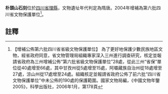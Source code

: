 {{msg:四川省文物保護單位
|名稱 = 朴頭山石刻
|編號 = 18
|圖片 = 
|級別 = S6A
|分類 = 
|時代 = 隋唐
|地点 = [[四川省|四川省]][[理縣|理縣]]
|坐標 =
|登錄 = 2004年
}}
'''朴頭山石刻'''位於[[四川省|四川省]][[理縣|理縣]]，文物遺址年代判定為隋唐。2004年增補為第六批四川省文物保護單位<ref>【增補公佈第六批四川省省級文物保護單位】  為了更好地保護少數民族地區文物，經省政府同意，省文物管理局組織專家深入三州進行調查研究，核定並報請省政府為三州增補公佈“第六批省級文物保護單位”28處，從此三州“省保”單位從40處增至66處，其中甘孜州從5處增至15處，阿壩藏族自治州從18處增至27處，涼山州從17處增至24處。組織核定並報請省政府公佈了前六批“四川省文物保護單位”中未公佈的190處的保護範圍。國家文物局編，《中國文物年鑒2005》，科學出版社，2006年1月，第178頁</ref>。
==註釋==
{{reflist}}
{{文物保護單位小作品}}